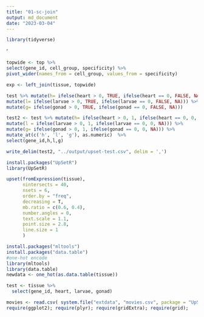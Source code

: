 ```yaml
---
title: "01-sc-join"
output: md_document
date: "2023-03-04"
---
```


```r
library(tidyverse)
```
'

```r
topwide <- top %>% 
select(gene_id, cell_group, specificity) %>%
pivot_wider(names_from = cell_group, values_from = specificity)
```




```r
exp <- left_join(tissue, topwide)
```

```r
test %>% mutate(h= ifelse(heart > 0, TRUE, ifelse(heart == 0, FALSE, NA))) %>%
mutate(l= ifelse(larvae > 0, TRUE, ifelse(larvae == 0, FALSE, NA))) %>%
mutate(g= ifelse(gonad > 0, TRUE, ifelse(gonad == 0, FALSE, NA)))
```

```r
test2 <- test %>% mutate(h= ifelse(heart > 0, 1, ifelse(heart == 0, 0, NA))) %>%
mutate(l = ifelse(larvae > 0, 1, ifelse(larvae == 0, 0, NA))) %>%
mutate(g= ifelse(gonad > 0, 1, ifelse(gonad == 0, 0, NA))) %>%
mutate_at(c('h', 'l', 'g'), as.numeric)  %>%
select(gene_id,h,l,g)
```

```r
write_delim(test2, "../output/upset-test.csv", delim = ',')
```


```r
install.packages("UpSetR")
library(UpSetR)
```
```r
upset(fromExpression(tissue), 
      nintersects = 40, 
      nsets = 6, 
      order.by = "freq", 
      decreasing = T, 
      mb.ratio = c(0.6, 0.4),
      number.angles = 0, 
      text.scale = 1.1, 
      point.size = 2.8, 
      line.size = 1
      )
```
```r
install.packages("mltools") 
install.packages("data.table")
#one-hot encode
library(mltools)
library(data.table)
newdata <- one_hot(as.data.table(tissue))
```
```r
test <- tissue %>% 
  select(gene_id, heart, larvae, gonad)


```


```r
movies <- read.csv( system.file("extdata", "movies.csv", package = "UpSetR"), header=TRUE, sep=";" )
require(ggplot2); require(plyr); require(gridExtra); require(grid);

```